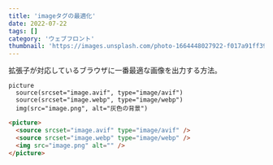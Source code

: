 ```yaml
---
title: 'imageタグの最適化'
date: 2022-07-22
tags: []
category: 'ウェブフロント'
thumbnail: 'https://images.unsplash.com/photo-1664448027922-f017a91ff392?crop=entropy&cs=tinysrgb&fit=max&fm=jpg&ixid=MnwzNzQ1NzR8MHwxfHJhbmRvbXx8fHx8fHx8fDE2NjY1MjE4MjE&ixlib=rb-4.0.3&q=80&w=1080'
---
```


拡張子が対応しているブラウザに一番最適な画像を出力する方法。

```pug
picture
  source(srcset="image.avif", type="image/avif")
  source(srcset="image.webp", type="image/webp")
  img(src="image.png", alt="灰色の背景")
```

```html
<picture>
  <source srcset="image.avif" type="image/avif" />
  <source srcset="image.webp" type="image/webp" />
  <img src="image.png" alt="" />
</picture>
```

